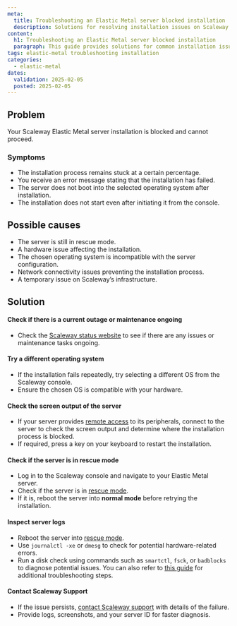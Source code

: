 ```yaml
---
meta:
  title: Troubleshooting an Elastic Metal server blocked installation
  description: Solutions for resolving installation issues on Scaleway Elastic Metal servers.
content:
  h1: Troubleshooting an Elastic Metal server blocked installation
  paragraph: This guide provides solutions for common installation issues encountered with Scaleway Elastic Metal servers.
tags: elastic-metal troubleshooting installation
categories:
  - elastic-metal
dates:
  validation: 2025-02-05
  posted: 2025-02-05
---
```


## Problem
Your Scaleway Elastic Metal server installation is blocked and cannot proceed.

### Symptoms
- The installation process remains stuck at a certain percentage.
- You receive an error message stating that the installation has failed.
- The server does not boot into the selected operating system after installation.
- The installation does not start even after initiating it from the console.

## Possible causes
- The server is still in rescue mode.
- A hardware issue affecting the installation.
- The chosen operating system is incompatible with the server configuration.
- Network connectivity issues preventing the installation process.
- A temporary issue on Scaleway’s infrastructure.

## Solution

#### Check if there is a current outage or maintenance ongoing
- Check the [Scaleway status website](https://status.scaleway.com/) to see if there are any issues or maintenance tasks ongoing.

#### Try a different operating system
- If the installation fails repeatedly, try selecting a different OS from the Scaleway console.
- Ensure the chosen OS is compatible with your hardware.

#### Check the screen output of the server
- If your server provides [remote access](/elastic-metal/how-to/activate-remote-access/) to its peripherals, connect to the server to check the screen output and determine where the installation process is blocked.
- If required, press a key on your keyboard to restart the installation.

#### Check if the server is in rescue mode
- Log in to the Scaleway console and navigate to your Elastic Metal server.
- Check if the server is in [rescue mode](/elastic-metal/how-to/use-rescue-mode/).
- If it is, reboot the server into **normal mode** before retrying the installation.

#### Inspect server logs
- Reboot the server into [rescue mode](/elastic-metal/how-to/use-rescue-mode/).
- Use `journalctl -xe` or `dmesg` to check for potential hardware-related errors.
- Run a disk check using commands such as `smartctl`, `fsck`, or `badblocks` to diagnose potential issues. You can also refer to [this guide](/dedibox-hardware/troubleshooting/diagnose-defective-disk/) for additional troubleshooting steps.

#### Contact Scaleway Support
- If the issue persists, [contact Scaleway support](https://console.scaleway.com/support) with details of the failure.
- Provide logs, screenshots, and your server ID for faster diagnosis.

